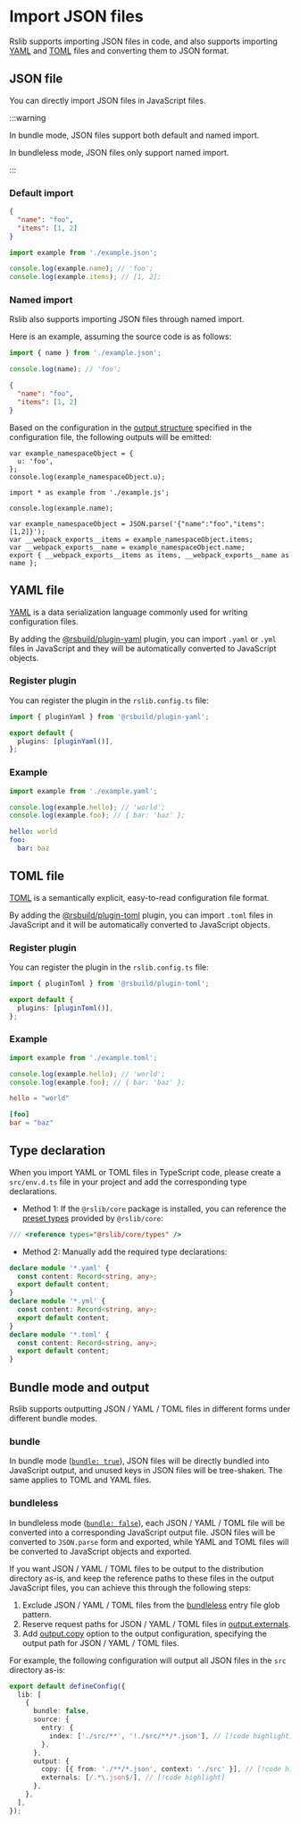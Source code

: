 # Import JSON files

Rslib supports importing JSON files in code, and also supports importing [YAML](https://yaml.org/) and [TOML](https://toml.io/en/) files and converting them to JSON format.

## JSON file

You can directly import JSON files in JavaScript files.

:::warning

In bundle mode, JSON files support both default and named import.

In bundleless mode, JSON files only support named import.

:::

### Default import

```json title="example.json"
{
  "name": "foo",
  "items": [1, 2]
}
```

```js title="index.js"
import example from './example.json';

console.log(example.name); // 'foo';
console.log(example.items); // [1, 2];
```

### Named import

Rslib also supports importing JSON files through named import.

Here is an example, assuming the source code is as follows:


<Tabs>
  <Tab label="src/index.ts">

```js
import { name } from './example.json';

console.log(name); // 'foo';
```

  </Tab>
  <Tab label="src/example.json">

```json
{
  "name": "foo",
  "items": [1, 2]
}
```

  </Tab>
</Tabs>

Based on the configuration in the [output structure](/guide/basic/output-structure) specified in the configuration file, the following outputs will be emitted:

<Tabs>
<Tab label="bundle">
<Tabs>
  <Tab label="dist/index.js">

```tsx
var example_namespaceObject = {
  u: 'foo',
};
console.log(example_namespaceObject.u);
```

  </Tab>
</Tabs>
</Tab>

<Tab label="bundleless">

<Tabs>
  <Tab label="dist/index.js">

```tsx
import * as example from './example.js';

console.log(example.name);
```

  </Tab>
  <Tab label="dist/example.js">

```tsx
var example_namespaceObject = JSON.parse('{"name":"foo","items":[1,2]}');
var __webpack_exports__items = example_namespaceObject.items;
var __webpack_exports__name = example_namespaceObject.name;
export { __webpack_exports__items as items, __webpack_exports__name as name };
```

  </Tab>
</Tabs>
</Tab>

</Tabs>

## YAML file

[YAML](https://yaml.org/) is a data serialization language commonly used for writing configuration files.

By adding the [@rsbuild/plugin-yaml](https://github.com/rspack-contrib/rsbuild-plugin-yaml) plugin, you can import `.yaml` or `.yml` files in JavaScript and they will be automatically converted to JavaScript objects.


<PackageManagerTabs command="add @rsbuild/plugin-yaml -D" />

### Register plugin

You can register the plugin in the `rslib.config.ts` file:

```ts title="rslib.config.ts"
import { pluginYaml } from '@rsbuild/plugin-yaml';

export default {
  plugins: [pluginYaml()],
};
```

### Example

<Tabs>
  <Tab label="src/index.ts">

```ts
import example from './example.yaml';

console.log(example.hello); // 'world';
console.log(example.foo); // { bar: 'baz' };
```

  </Tab>
  <Tab label="src/example.yaml">

```yaml
hello: world
foo:
  bar: baz
```

  </Tab>
</Tabs>

## TOML file

[TOML](https://toml.io/) is a semantically explicit, easy-to-read configuration file format.

By adding the [@rsbuild/plugin-toml](https://github.com/rspack-contrib/rsbuild-plugin-toml) plugin, you can import `.toml` files in JavaScript and it will be automatically converted to JavaScript objects.

<PackageManagerTabs command="add @rsbuild/plugin-toml -D" />

### Register plugin

You can register the plugin in the `rslib.config.ts` file:

```ts title="rslib.config.ts"
import { pluginToml } from '@rsbuild/plugin-toml';

export default {
  plugins: [pluginToml()],
};
```

### Example

<Tabs>
  <Tab label="src/index.ts">

```ts
import example from './example.toml';

console.log(example.hello); // 'world';
console.log(example.foo); // { bar: 'baz' };
```

  </Tab>
  <Tab label="src/example.toml">

```toml
hello = "world"

[foo]
bar = "baz"
```

  </Tab>
</Tabs>

## Type declaration

When you import YAML or TOML files in TypeScript code, please create a `src/env.d.ts` file in your project and add the corresponding type declarations.

- Method 1: If the `@rslib/core` package is installed, you can reference the [preset types](/guide/basic/typescript#preset-types) provided by `@rslib/core`:

```ts title="src/env.d.ts"
/// <reference types="@rslib/core/types" />
```

- Method 2: Manually add the required type declarations:

```ts title="src/env.d.ts"
declare module '*.yaml' {
  const content: Record<string, any>;
  export default content;
}
declare module '*.yml' {
  const content: Record<string, any>;
  export default content;
}
declare module '*.toml' {
  const content: Record<string, any>;
  export default content;
}
```

## Bundle mode and output

Rslib supports outputting JSON / YAML / TOML files in different forms under different bundle modes.

### bundle

In bundle mode ([`bundle: true`](/config/lib/bundle)), JSON files will be directly bundled into JavaScript output, and unused keys in JSON files will be tree-shaken. The same applies to TOML and YAML files.

### bundleless

In bundleless mode ([`bundle: false`](/config/lib/bundle)), each JSON / YAML / TOML file will be converted into a corresponding JavaScript output file. JSON files will be converted to `JSON.parse` form and exported, while YAML and TOML files will be converted to JavaScript objects and exported.

If you want JSON / YAML / TOML files to be output to the distribution directory as-is, and keep the reference paths to these files in the output JavaScript files, you can achieve this through the following steps:

1. Exclude JSON / YAML / TOML files from the [bundleless](/config/rsbuild/source#sourceentry) entry file glob pattern.
2. Reserve request paths for JSON / YAML / TOML files in [output.externals](/config/rsbuild/output#outputexternals).
3. Add [output.copy](/config/rsbuild/output#outputcopy) option to the output configuration, specifying the output path for JSON / YAML / TOML files.

For example, the following configuration will output all JSON files in the `src` directory as-is:

```ts title="rslib.config.ts"
export default defineConfig({
  lib: [
    {
      bundle: false,
      source: {
        entry: {
          index: ['./src/**', '!./src/**/*.json'], // [!code highlight]
        },
      },
      output: {
        copy: [{ from: './**/*.json', context: './src' }], // [!code highlight]
        externals: [/.*\.json$/], // [!code highlight]
      },
    },
  ],
});
```
